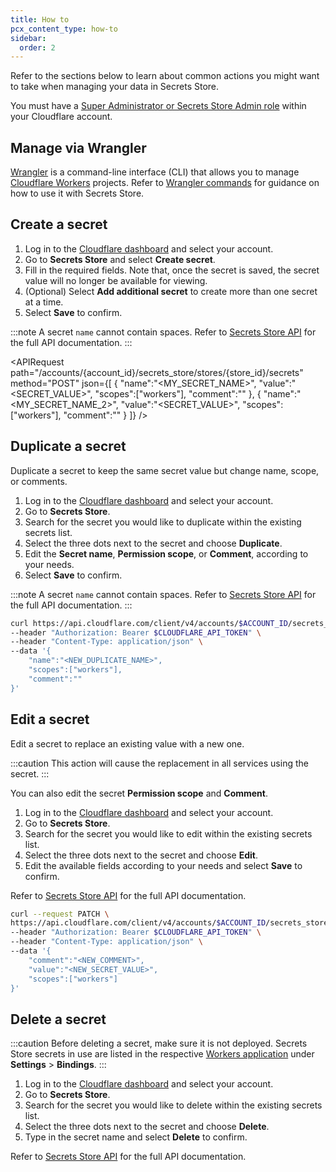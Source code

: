 ```yaml
---
title: How to
pcx_content_type: how-to
sidebar:
  order: 2
---
```



Refer to the sections below to learn about common actions you might want to take when managing your data in Secrets Store.

You must have a [Super Administrator or Secrets Store Admin role](/secrets-store/access-control/) within your Cloudflare account.

## Manage via Wrangler

[Wrangler](/workers/wrangler/) is a command-line interface (CLI) that allows you to manage [Cloudflare Workers](/workers/) projects. Refer to [Wrangler commands](/workers/wrangler/commands/#secrets-store-secret) for guidance on how to use it with Secrets Store.

## Create a secret

<Tabs syncKey="dashPlusAPI"> <TabItem label="Dashboard">

1. Log in to the [Cloudflare dashboard](https://dash.cloudflare.com/) and select your account.
2. Go to **Secrets Store** and select **Create secret**.
3. Fill in the required fields. Note that, once the secret is saved, the secret value will no longer be available for viewing.
4. (Optional) Select **Add additional secret** to create more than one secret at a time.
5. Select **Save** to confirm.

</TabItem> <TabItem label="API">

:::note
A secret `name` cannot contain spaces. Refer to [Secrets Store API](/api/resources/secrets_store/) for the full API documentation.
:::

<APIRequest
  path="/accounts/{account_id}/secrets_store/stores/{store_id}/secrets"
	method="POST"
	json={[
		{
			"name":"<MY_SECRET_NAME>",
			"value":"<SECRET_VALUE>",
			"scopes":["workers"],
			"comment":""
			},
		{
			"name":"<MY_SECRET_NAME_2>",
			"value":"<SECRET_VALUE>",
			"scopes":["workers"],
			"comment":""
			}
]}
/>

</TabItem> </Tabs>

## Duplicate a secret

Duplicate a secret to keep the same secret value but change name, scope, or comments.

<Tabs syncKey="dashPlusAPI"> <TabItem label="Dashboard">

1. Log in to the [Cloudflare dashboard](https://dash.cloudflare.com/) and select your account.
2. Go to **Secrets Store**.
3. Search for the secret you would like to duplicate within the existing secrets list.
4. Select the three dots next to the secret and choose **Duplicate**.
5. Edit the **Secret name**, **Permission scope**, or **Comment**, according to your needs.
6. Select **Save** to confirm.

</TabItem> <TabItem label="API">

:::note
A secret `name` cannot contain spaces. Refer to [Secrets Store API](/api/resources/secrets_store/) for the full API documentation.
:::

```bash
curl https://api.cloudflare.com/client/v4/accounts/$ACCOUNT_ID/secrets_store/stores/$STORE_ID/secrets/$SECRET_ID/duplicate \
--header "Authorization: Bearer $CLOUDFLARE_API_TOKEN" \
--header "Content-Type: application/json" \
--data '{
    "name":"<NEW_DUPLICATE_NAME>",
    "scopes":["workers"],
    "comment":""
}'
```

</TabItem> </Tabs>

## Edit a secret

Edit a secret to replace an existing value with a new one.

:::caution
This action will cause the replacement in all services using the secret.
:::

You can also edit the secret **Permission scope** and **Comment**.

<Tabs syncKey="dashPlusAPI"> <TabItem label="Dashboard">

1. Log in to the [Cloudflare dashboard](https://dash.cloudflare.com/) and select your account.
2. Go to **Secrets Store**.
3. Search for the secret you would like to edit within the existing secrets list.
4. Select the three dots next to the secret and choose **Edit**.
5. Edit the available fields according to your needs and select **Save** to confirm.

</TabItem> <TabItem label="API">

Refer to [Secrets Store API](/api/resources/secrets_store/) for the full API documentation.

```bash
curl --request PATCH \
https://api.cloudflare.com/client/v4/accounts/$ACCOUNT_ID/secrets_store/stores/$STORE_ID/secrets/$SECRET_ID \
--header "Authorization: Bearer $CLOUDFLARE_API_TOKEN" \
--header "Content-Type: application/json" \
--data '{
    "comment":"<NEW_COMMENT>",
    "value":"<NEW_SECRET_VALUE>",
    "scopes":["workers"]
}'
```

</TabItem> </Tabs>

## Delete a secret

:::caution
Before deleting a secret, make sure it is not deployed. Secrets Store secrets in use are listed in the respective [Workers application](https://dash.cloudflare.com/?to=/:account/workers-and-pages/) under **Settings** > **Bindings**.
:::

<Tabs syncKey="dashPlusAPI"> <TabItem label="Dashboard">

1. Log in to the [Cloudflare dashboard](https://dash.cloudflare.com/) and select your account.
2. Go to **Secrets Store**.
3. Search for the secret you would like to delete within the existing secrets list.
4. Select the three dots next to the secret and choose **Delete**.
5. Type in the secret name and select **Delete** to confirm.

</TabItem> <TabItem label="API">

Refer to [Secrets Store API](/api/resources/secrets_store/) for the full API documentation.

<APIRequest
  path="/accounts/{account_id}/secrets_store/stores/{store_id}/secrets/{secret_id}"
	method="DELETE"
/>

</TabItem> </Tabs>